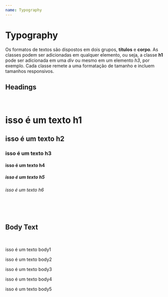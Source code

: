 ```yaml
---
name: Typography
---
```



# Typography

Os formatos de textos são dispostos em dois grupos, **títulos** e **corpo**. As classes podem ser adicionadas em qualquer elemento, ou seja, a classe **h1** pode ser adicionada
em uma _div_ ou mesmo em um elemento _h3_, por exemplo. Cada classe remete a uma formatação de tamanho e incluem tamanhos responsivos.

## Headings

<br />

<Playground>
  <div className="tw-flex tw-flex-col">
    <h1 className="tw-h1">
      isso é um texto <span className="tw-text-accent">h1</span>
    </h1>
    <h2 className="tw-h2">
      isso é um texto <span className="tw-text-accent">h2</span>
    </h2>
    <h3 className="tw-h3">
      isso é um texto <span className="tw-text-accent">h3</span>
    </h3>
    <h4 className="tw-h4">
      isso é um texto <span className="tw-text-accent">h4</span>
    </h4>
    <h5 className="tw-h5">
      isso é um texto <span className="tw-text-accent">h5</span>
    </h5>
    <h6 className="tw-h6">
      isso é um texto <span className="tw-text-accent">h6</span>
    </h6>
  </div>
</Playground>

<br />
<br />

## Body Text

<br />

<Playground>
  <div className="tw-flex tw-flex-col">
    <p className="tw-body1">
      isso é um texto <span className="tw-text-accent">body1</span>
    </p>
    <p className="tw-body2">
      isso é um texto <span className="tw-text-accent">body2</span>
    </p>
    <p className="tw-body3">
      isso é um texto <span className="tw-text-accent">body3</span>
    </p>
    <p className="tw-body4">
      isso é um texto <span className="tw-text-accent">body4</span>
    </p>
    <p className="tw-body5">
      isso é um texto <span className="tw-text-accent">body5</span>
    </p>
  </div>
</Playground>
